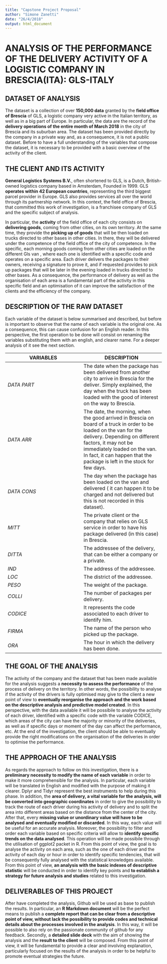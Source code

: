 ```yaml
---
title: "Capstone Project Proposal"
author: "Simone Zanetti"
date: "26/4/2018"
output: html_document
---
```



# ANALYSIS OF THE PERFORMANCE OF THE DELIVERY ACTIVITY OF A LOGISTIC COMPANY IN BRESCIA(ITA):   GLS-ITALY

## DATASET OF ANALYSIS

The dataset is a collection of over **150,000 data** granted by the **field office of Brescia** of GLS, a logistic company very active in the Italian territory, as well as in a big part of Europe. In particular, the data are the record of the **delivery operations of the entire month of March 2018** in the city of Brescia and its suburban area. The dataset has been provided directly by the company in a private way and, as a consequence, it is not a public dataset.
Before to have a full understanding of the variables that compose the dataset, it is necessary to be provided with a basic overview of the activity of the client.

## THE CLIENT AND ITS ACTIVITY

**General Logistics Systems B.V.**, often shortened to GLS, is a Dutch, British-owned logistics company based in Amsterdam, Founded in 1999.
GLS **operates within 42 European countries**, representing the third biggest parcel provider in Europe. GLS also provides services all over the world through its partnership network.
In this context, the field office of Brescia, that committed this work of investigation, is a franchisee company of GLS and the specific subject of analysis.

In particular, the **activity** of the field office of each city consists on **delivering goods**, coming from other cities, on its own territory. At the same time, they provide the **picking up of goods** that will be then loaded on trucks directed to other bases in other cities. In there, they will be delivered under the competence of the field office of the city of competence.
In the specific, each morning goods coming from other cities are loaded on the different Gls van , where each one is identified with a specific code and operates on a specific area. Each driver delivers the packages to their owners, receiving a signature to prove it, and if requested provides to pick up packages that will be later in the evening loaded in trucks directed to other bases.
As a consequence, the performance of delivery as well as the organisation of each area is a fundamental part of the activity in this specific field and an optimisation of it can improve the satisfaction of the clients and the efficiency of the company.


## DESCRIPTION OF THE RAW DATASET

Each variable of the dataset is below summarised and described, but before is important to observe that the name of each variable is the original one. As a consequence, this can cause confusion for an English reader. In this perspective, the first operation to be done will consist on renaming the variables substituting them with an english, and clearer name. For a deeper analysis of it see the next section.

**VARIABLES** |**DESCRIPTION**
------------- | --------------
*DATA PART*   | The date when the package has been delivered from another city to arrive in Brescia for the deliver. Simply explained, the day when the truck has been loaded with the good of interest on the way to Brescia.
*DATA ARR*    | The date, the morning, when the good arrived in Brescia on board of a truck in order to be loaded on the van for the delivery. Depending on different factors, it may not be immediately loaded on the van. In fact, it can happen that the package is left in the stock for few days.
*DATA CONS*   | The day when the package has been loaded on the van and delivered ( it can happen it to be charged and not delivered but this is not recorded in this dataset).
*MITT*        | The private client or the company that relies on GLS service in order to have his package delivered (in this case) in Brescia.
*DITTA*       | The addressee of the delivery, that can be either a company or a private.
*IND*         | The address of the addressee.
*LOC*         | The district of the addressee.
*PESO*        | The weight of the package.
*COLLI*       | The number of packages per delivery.
*CODICE*      | It represents the code associated to each driver to identify him.
*FIRMA*       | The name of the person who picked up the package.
*ORA*         | The hour in which the delivery has been done.


## THE GOAL OF THE ANALYSIS

The activity of the company and the dataset that has been made available for the
analysis suggests a **necessity to assess the performance** of the process of delivery on the
territory. In other words, the possibility to analyse if the activity of the drivers is fully optimised may
give to the client a new point of view to **eventually reorganise the approach and the work based on the descriptive analysis and predictive model created**. In this perspective, with the data
available it will be possibile to analyse the activity of each driver, identified with a specific
code with the variable CODICE, which areas of the city can have the majority or minority
of the deliveries, as well as if specific days or moment of the day can affect the
performance, etc. At the end of the investigation, the client should be able to eventually
provide the right modifications on the organisation of the deliveries in order to optimise
the performance.

## THE APPROACH OF THE ANALYSIS

As regards the approach to follow on this investigation, there is a **preliminary necessity to modify the name of each variable** in order to make it more comprehensible for the
analysis. In particular, each variable will be translated in English and modified with the
purpose of making it clearer. Dplyr and Tidyr represent the best instruments to help
during this phase.
In addition, the **area of delivery, a vital variable for the analysis, will be converted into geographic coordinates** in order to give the possibility to track the route of each driver
during his activity of delivery and to split the area into different areas based on the distance from the center of the city.
After that, every **missing value or unordinary value will have to be analysed and eventually modified or discarded**. In this way, each value will be useful for an accurate
analysis.
Moreover, the possibility to filter and order each variable based on specific criteria will
allow to **identify specific trends on the data analysed**. This operation will be made
possibile through the utilisation of ggplot2 packet in R. From this point of view, the goal
is to analyse the activity on each area, such as the one of each driver and the activity of
each day or hour in order to identify specific tendencies, that will be consequently fully
analysed with the statistical knowledges available.
From this point of view, **an analysis with the basic indexes of descriptive statistic** will be
conducted in order to identify key points and **to establish a strategy for future analysis and studies** related to this investigation.

## DELIVERABLES OF THIS PROJECT 

After have completed the analysis, Github will be used as base to publish the results. In particular, an **R Markdown document** will be the perfect means to publish a **complete report that can be clear from a descriptive point of view, without lack the possibility to provide codes and technical details about the processes involved in the analysis**. In this way, it will be possible to also rely on the passionate community of github for any feedback. Secondly, a **detailed slide deck** with the aim of showing the analysis and the **result to the client** will be composed. From this point of view, it will be fundamental to provide a clear and involving explanation, particularly focused on the results of the analysis in order to be helpful to promote eventual strategies the future. 



